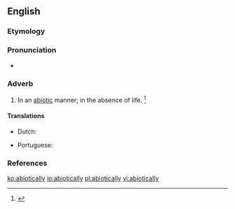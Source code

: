 ==English==

===Etymology===
{{suffix|abiotic|ally|lang=en}}

===Pronunciation===
* {{a|US}} {{IPA|/ˌeɪ.baɪˈɑt.ɪk.li/|lang=en}}

===Adverb===
{{en-adv}}
# In an [[abiotic]] manner; in the absence of life. {{defdate|mid 20<sup>th</sup> century.}}<ref>{{R:SOED5|page=5}}</ref>

====Translations====
{{trans-top|in an abiotic manner}}
* Dutch: {{t|nl|in afwezigheid van leven}}
{{trans-mid}}
* Portuguese: {{t|pt|abioticamente}}
{{trans-bottom}}

===References===
<references/>

[[ko:abiotically]]
[[io:abiotically]]
[[pl:abiotically]]
[[vi:abiotically]]